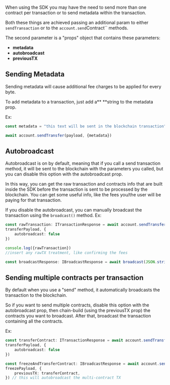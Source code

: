 When using the SDK you may have the need to send more than one contract per transaction or to send metadata within the transaction.

Both these things are achieved passing an additional param to either  `sendTransaction` or to the `account.send`Contract`` methods.

The second parameter is a "props" object that contains these parameters:

- **metadata**
- **autobroadcast**
- **previousTX**

## Sending Metadata

Sending metadata will cause additional fee charges to be applied for every byte.

To add metadata to a transaction, just add a** **string to the metadata prop.

Ex:

```typescript
const metadata = "this text will be sent in the blockchain transaction"

await account.sendTransfer(payload, {metadata})
```

## Autobroadcast

Autobroadcast is on by default, meaning that if you call a send transaction method, it will be sent to the blockchain with the parameters you called, but you can disable this option with the  autobroadcast prop.

In this way, you can get the raw transaction and contracts info that are built inside the SDK before the transaction is sent to be processed by the blockchain. You can get some useful info, like the fees you/the user will be paying for that transaction.

If you disable the autobroadcast, you can manually broadcast the transaction using the `broadcast()` method.
Ex:

```typescript
const rawTransaction: ITransactionResponse = await account.sendTransfer(
transferPayload, {
    autobroadcast: false
})

console.log({rawTransaction})
//insert any rawTX treatment, like confirming the fees

const broadcastResponse: IBroadcastResponse = await broadcast(JSON.stringify(rawTransaction))

```

## Sending multiple contracts per transaction

By default when you use a "send" method, it automatically broadcasts the transaction to the blockchain.

So if you want to send multiple contracts, disable this option with the autobroadcast prop, then chain-build (using the previousTX prop) the contracts you want to broadcast. After that, broadcast the transaction containing all the contracts.

Ex:

```typescript
const transferContract: ITransactionResponse = await account.sendTransfer(
transferPayload, {
    autobroadcast: false
})

const freezeAndTransferContract: IBroadcastResponse = await account.sendTransfer(
freezePayload, {
    previousTX: transferContract,
}) // this will autobroadcast the multi-contract TX
```

